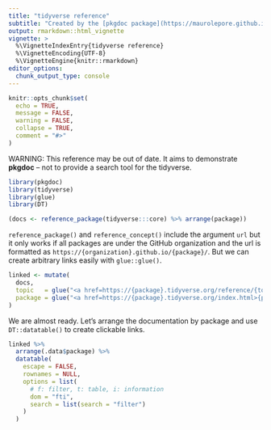 ```yaml
---
title: "tidyverse reference"
subtitle: "Created by the [pkgdoc package](https://maurolepore.github.io/pkgdoc/)"
output: rmarkdown::html_vignette
vignette: >
  %\VignetteIndexEntry{tidyverse reference}
  %\VignetteEncoding{UTF-8}
  %\VignetteEngine{knitr::rmarkdown}
editor_options: 
  chunk_output_type: console
---
```


```r
knitr::opts_chunk$set(
  echo = TRUE,
  message = FALSE,
  warning = FALSE,
  collapse = TRUE,
  comment = "#>"
)
```

WARNING: This reference may be out of date. It aims to demonstrate __pkgdoc__ -- not to provide a search tool for the tidyverse.

```r
library(pkgdoc)
library(tidyverse)
library(glue)
library(DT)

(docs <- reference_package(tidyverse:::core) %>% arrange(package))
```

`reference_package()` and `reference_concept()` include the argument `url` but it only works if all packages are under the GitHub organization and the url is formatted as `https://{organization}.github.io/{package}/`. But we can create arbitrary links easily with `glue::glue()`.

```r
linked <- mutate(
  docs,
  topic   = glue("<a href=https://{package}.tidyverse.org/reference/{topic}>?</a>"),
  package = glue("<a href=https://{package}.tidyverse.org/index.html>{package}</a>")
)
```

We are almost ready. Let's arrange the documentation by package and use `DT::datatable()` to create clickable links.

```r
linked %>% 
  arrange(.data$package) %>% 
  datatable(
    escape = FALSE,
    rownames = NULL,
    options = list(
      # f: filter, t: table, i: information
      dom = "fti",
      search = list(search = "filter")
    )
  )
```




